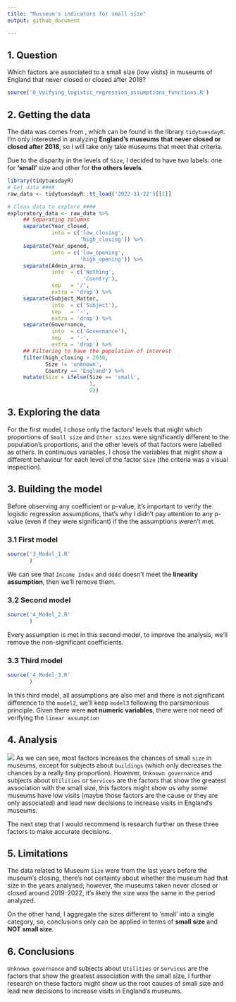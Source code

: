 ---
title: "Musseum's indicators for small size"
output: github_document

---
## 1. Question

Which factors are associated to a small size (low visits) in museums of England that never closed or closed after 2018?


```{r logistic_functions, echo=FALSE, message=FALSE, warning=FALSE}
source('0_Veifying_logistic_regression_assumptions_functions.R')
```

## 2. Getting the data
The data was comes from , which can be found in the library `tidytuesdayR`. I'm only interested in analyzing **England's museums that never closed or closed after 2018**, so I will take only take museums that meet that criteria.

Due to the disparity in the levels of `Size`, I decided to have two labels: one for **'small'** size and other for **the others levels**.

```{r Getting_data, message=FALSE, warning=FALSE, cache=TRUE}
library(tidytuesdayR)
# Get data ####
raw_data <- tidytuesdayR::tt_load('2022-11-22')[[1]]

# Clean data to explore ####
exploratory_data <- raw_data %>%
     ## Separating columns
     separate(Year_closed, 
              into = c('low_closing', 
                       'high_closing')) %>%
     separate(Year_opened, 
              into = c('low_opening', 
                       'high_opening')) %>%  
     separate(Admin_area, 
              into  = c('Nothing', 
                        'Country'), 
              sep   = '/', 
              extra = 'drop') %>%
     separate(Subject_Matter, 
              into  = c('Subject'), 
              sep   = '-', 
              extra = 'drop') %>%
     separate(Governance, 
              into  = c('Governance'), 
              sep   = '-', 
              extra = 'drop') %>%
     ## Filtering to have the population of interest
     filter(high_closing > 2018, 
            Size != 'unknown', 
            Country == 'England') %>%
     mutate(Size = ifelse(Size == 'small', 
                          1, 
                          0))
```

## 3. Exploring the data
For the first model, I chose only the factors' levels that might which proportions of `Small size` and `Other sizes` were significantly different to the population's proportions, and the other levels of that factors were labelled as others. In continuous variables, I chose the variables that might show a different behaviour for each level of the factor `Size` (the criteria was a visual inspection).

## 3. Building the model
Before observing any coefficient or p-value, it's important to verify the logistic regression assumptions, that's why I didn't pay attention to any p-value (even if they were significant) if the the assumptions weren't met.

### 3.1 First model

```{r model1, echo=FALSE, message=FALSE, warning=FALSE, cache=TRUE}
source('3_Model_1.R'
       )
```

We can see that `Income Index` and `dddd` doesn't meet the **linearity assumption**, then we'll remove them.

### 3.2 Second model
```{r model2, echo=FALSE, message=FALSE, warning=FALSE, cache=TRUE}
source('4_Model_2.R'
       )
```
Every assumption is met in this second model, to improve the analysis, we'll remove the non-significant coefficients.

### 3.3 Third model

```{r model3, echo=FALSE, message=FALSE, warning=FALSE, cache=TRUE}
source('4_Model_3.R'
       )
```

In this third model, all assumptions are also met and there is not significant difference to the `model2`, we'll keep `model3` following the parsimonious principle.  Given there were **not numeric variables**, there were not need of verifying the `linear assumption`

## 4. Analysis
![](Museums_factors_plot.png)
As we can see, most factors increases the chances of small `size` in museums, except for subjects about `buildings` (which only decreases the chances by a really tiny proportion). However, `Unknown governance` and subjects about `Utilities` or `Services` are the factors that show the greatest association with the small size, this factors might show us why some museums have low visits (maybe those factors are the cause or they are only associated) and lead new decisions to increase visits in England's museums.

The next step that I would recommend is research further on these three factors to make accurate decisions. 

## 5. Limitations
The data related to Museum `Size` were from the last years before the museum's closing, there's not certainty about whether the museum had that size in the years analysed; however, the museums taken never closed or closed  around 2019-2022, it's likely the size was the same in the period analyzed.

On the other hand, I aggregate the sizes different to 'small' into a single category, so, conclusions only can be applied in terms of **small size** and **NOT small size**. 

## 6. Conclusions
`Unknown governance` and subjects about `Utilities` or `Services` are the factors that show the greatest association with the small size, I further research on these factors might show us the root causes of small size and lead new decisions to increase visits in England's museums.